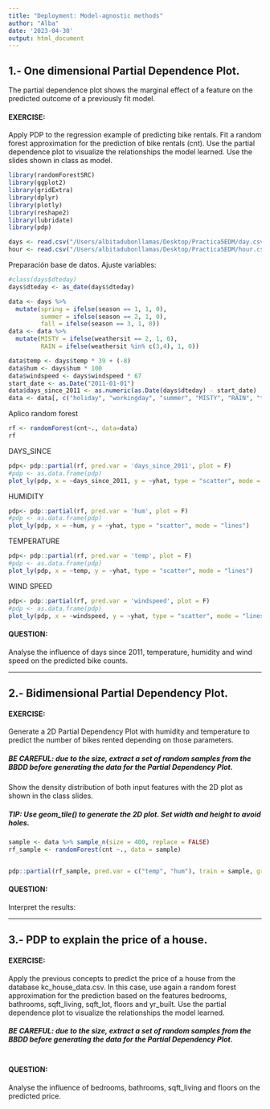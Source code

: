 ```yaml
---
title: "Deployment: Model-agnostic methods"
author: "Alba"
date: '2023-04-30'
output: html_document
---
```


## 1.- One dimensional Partial Dependence Plot.
The partial dependence plot shows the marginal effect of a feature on the predicted outcome of a previously fit model. 
 
#### EXERCISE:
Apply PDP to the regression example of predicting bike rentals. Fit a random forest approximation for the prediction of bike rentals (cnt). Use the partial dependence plot to visualize the relationships the model learned. Use the slides shown in class as model.  


```r
library(randomForestSRC)
library(ggplot2)
library(gridExtra)
library(dplyr)
library(plotly)
library(reshape2)
library(lubridate)
library(pdp)

days <- read.csv("/Users/albitadubonllamas/Desktop/Practica5EDM/day.csv", row.names = 1)
hour <- read.csv("/Users/albitadubonllamas/Desktop/Practica5EDM/hour.csv")
```


Preparación base de datos. Ajuste variables:

```r
#class(days$dteday)
days$dteday <- as_date(days$dteday)

data <- days %>% 
  mutate(spring = ifelse(season == 1, 1, 0),
         summer = ifelse(season == 2, 1, 0),
         fall = ifelse(season == 3, 1, 0))
data <- data %>% 
  mutate(MISTY = ifelse(weathersit == 2, 1, 0),
         RAIN = ifelse(weathersit %in% c(3,4), 1, 0))

data$temp <- days$temp * 39 + (-8)
data$hum <- days$hum * 100
data$windspeed <- days$windspeed * 67
start_date <- as.Date("2011-01-01")
data$days_since_2011 <- as.numeric(as.Date(days$dteday) - start_date)
data <- data[, c("holiday", "workingday", "summer", "MISTY", "RAIN", "temp", "fall", "hum", "windspeed", "days_since_2011", "cnt")]
```


Aplico random forest
```r
rf <- randomForest(cnt~., data=data)
rf
```

DAYS_SINCE

```r
pdp<- pdp::partial(rf, pred.var = 'days_since_2011', plot = F)
#pdp <- as.data.frame(pdp)
plot_ly(pdp, x = ~days_since_2011, y = ~yhat, type = "scatter", mode = "lines")
```


HUMIDITY

```r
pdp<- pdp::partial(rf, pred.var = 'hum', plot = F)
#pdp <- as.data.frame(pdp)
plot_ly(pdp, x = ~hum, y = ~yhat, type = "scatter", mode = "lines")
```

TEMPERATURE

```r
pdp<- pdp::partial(rf, pred.var = 'temp', plot = F)
#pdp <- as.data.frame(pdp)
plot_ly(pdp, x = ~temp, y = ~yhat, type = "scatter", mode = "lines")
```

WIND SPEED

```r
pdp<- pdp::partial(rf, pred.var = 'windspeed', plot = F)
#pdp <- as.data.frame(pdp)
plot_ly(pdp, x = ~windspeed, y = ~yhat, type = "scatter", mode = "lines")
```

#### QUESTION:
Analyse the influence of days since 2011, temperature, humidity and wind speed on the predicted bike counts.


-------------------------------------------------------------------------------

## 2.- Bidimensional Partial Dependency Plot.

#### EXERCISE:
Generate a 2D Partial Dependency Plot with humidity and temperature to predict the number of bikes rented depending on those parameters.

##### BE CAREFUL: due to the size, extract a set of random samples from the BBDD before generating the data for the Partial Dependency Plot. 

Show the density distribution of both input features with the 2D plot as shown in the class slides. 

##### TIP: Use geom_tile() to generate the 2D plot. Set width and height to avoid holes. 


```r

sample <- data %>% sample_n(size = 400, replace = FALSE)
rf_sample <- randomForest(cnt ~., data = sample)


pdp::partial(rf_sample, pred.var = c("temp", "hum"), train = sample, grid.resolution = 20, plot=T)
```


#### QUESTION:
Interpret the results:


-------------------------------------------------------------------------------


## 3.- PDP to explain the price of a house.

#### EXERCISE:
Apply the previous concepts to predict the price of a house from the database kc_house_data.csv. In this case, use again a random forest approximation for the prediction based on the features bedrooms, bathrooms, sqft_living, sqft_lot, floors and yr_built. Use the partial dependence plot to visualize the relationships the model learned.

##### BE CAREFUL: due to the size, extract a set of random samples from the BBDD before generating the data for the Partial Dependency Plot. 

```r

```


#### QUESTION:
Analyse the influence of bedrooms, bathrooms, sqft_living and floors on the predicted price.



